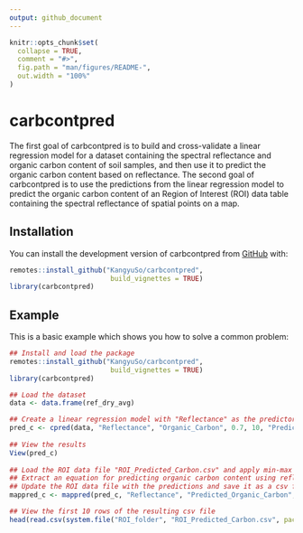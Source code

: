 ```yaml
---
output: github_document
---
```


<!-- README.md is generated from README.Rmd. Please edit that file -->

```r
knitr::opts_chunk$set(
  collapse = TRUE,
  comment = "#>",
  fig.path = "man/figures/README-",
  out.width = "100%"
)
```

# carbcontpred

<!-- badges: start -->
<!-- badges: end -->

The first goal of carbcontpred is to build and cross-validate a linear regression model for a dataset containing the spectral reflectance and organic carbon content of soil samples, and then use it to predict the organic carbon content based on reflectance. The second goal of carbcontpred is to use the predictions from the linear regression model to predict the organic carbon content of an Region of Interest (ROI) data table containing the spectral reflectance of spatial points on a map.

## Installation

You can install the development version of carbcontpred from [GitHub](https://github.com/KangyuSo/carbcontpred) with:

``` r
remotes::install_github("KangyuSo/carbcontpred", 
                         build_vignettes = TRUE)
library(carbcontpred)
```

## Example

This is a basic example which shows you how to solve a common problem:

```r
## Install and load the package
remotes::install_github("KangyuSo/carbcontpred", 
                         build_vignettes = TRUE)
library(carbcontpred)

## Load the dataset 
data <- data.frame(ref_dry_avg)

## Create a linear regression model with "Reflectance" as the predictor variable, "Organic_Carbon" as the response variable, test size of 70%, 10 folds for the cross-validation, and "Predicted_Organic_Carbon" as the output column
pred_c <- cpred(data, "Reflectance", "Organic_Carbon", 0.7, 10, "Predicted_Organic_Carbon")
 
## View the results
View(pred_c)
   
## Load the ROI data file "ROI_Predicted_Carbon.csv" and apply min-max normalization on the spectral reflectance values 
## Extract an equation for predicting organic carbon content using reflectance based on the results of the "cpred" function and use it to predicted the organic carbon content of the "ROI_Predicted_Carbon.csv" file using its reflectance values
## Update the ROI data file with the predictions and save it as a csv file output titled "ROI_Predicted_Carbon"
mappred_c <- mappred(pred_c, "Reflectance", "Predicted_Organic_Carbon", system.file("extdata", "Reflectance_ROI.csv", package = "carbcontpred"), "ROI_Predicted_Carbon")

## View the first 10 rows of the resulting csv file
head(read.csv(system.file("ROI_folder", "ROI_Predicted_Carbon.csv", package = "carbcontpred")), 10)
```